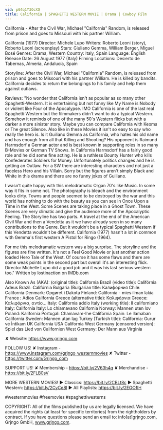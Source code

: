 ```yaml
---
vid: pG4q1Y3OcXQ
title: California | SPAGHETTI WESTERN MOVIE | Drama | Cowboy Film
---
```


California - After the Civil War, Michael "California" Random, is released from prison and goes to Missouri with his partner William.

California (1977)
Director: Michele Lupo
Writers: Roberto Leoni (story), Roberto Leoni (screenplay) 
Stars: Giuliano Gemma, William Berger, Miguel Bosé 
Genres: Drama, Western 
Country: Italy, Spain
Language: English
Release Date: 26 August 1977 (Italy)
Filming Locations: Desierto de Tabernas, Almería, Andalucía, Spain

Storyline: 
After the Civil War, Michael "California" Random, is released from prison and goes to Missouri with his partner William. He is killed by bandits. California decides to return the belongings to his family and help them against outlaws.

Reviews:
"No wonder that California isn't as popular as so many other Spaghetti-Western. It is entertaining but not funny like My Name is Nobody or violent like Four of the Apocalypse. IMO California is one of the last real Spaghetti Western but the filmmakers didn't want to do a typical Western. Somehow it reminds of one of the many 50's Western flicks but with a darker a more sinister story. Maybe you can compare California with Keoma or The great Silence. Also like in these Movies it isn't so easy to say who really the hero is. Is it Guiliano Gemma as California, who hates his old name and has enough from all that Killing and Shooting? His opponent is Raimund Harmsdorf a German actor and is best known in supporting roles in so many B-Movies or German TV Shows. In California Harmsdorf has a fairly good role and he did some fine acting. He is a ruthless Bounty Hunter who kills Confederates Soldiers for Money. Unfortunately politics changes and he is getting an Outlaw. For a SW there are interesting characters and not just a faceless Hero and his Villain. Sorry but the figures aren't simply Black and White in this drama and there are no funny jokes of Guiliano.

I wasn't quite happy with this melodramatic Organ 70's like Music. In some way it fits in some not. The photography is bleach and the environment looks dirty. Towns and people seemed to be destroyed by the war and this world has nothing to do with the beauty as you can see in Once Upon a Time in the West. Some Scenes are taking place in a Ghost Town. These Scenes are very climatic and give the audience more of the Apocalyptic Feeling. The Storyline has two parts. A travel at the end of the American Civil War and then a Vendetta as it we have already seen in so many contributions to the Genre. But it wouldn't be a typical Spaghetti Western if this Vendetta wouldn't be different. California (1977) hasn't a lot in common with Gemma's first western A Pistol for Ringo (1964).

For me this melodramatic western was a big surprise. The storyline and the figures are fine written. It's not a Feel Good Movie or just another action loaded Hero Tale of the West. Of course it has some flaws and there are some weak points in the second part but overall it's an interesting flick. Director Michelle Lupo did a good job and it was his last serious western too." Written by lostinaction on IMDb.com

Also Known As (AKA):
(original title): California
Brazil (video title): Califórnia Adeus
Brazil: Califórnia
Bulgaria (Bulgarian title: Калифорния
Chile: California
Denmark: Opgøret i Dakota
Finland: California - mies ilman lakia
France : Adios California
Greece (alternative title): Καλιφόρνια
Greece: Καλιφόρνια, αντίο...
Italy: California addio
Italy (working title): Il californiano
Italy: California
Italy: Lo chiamavano California
Norway: Mannen uten lov
Poland: Kalifornia
Portugal: Chamavam-lhe Califórnia
Spain: Le llamaban California
Sweden: Mannen utan lag
Turkey (Turkish title): California: Gurur ve İntikam
UK California
USA California
West Germany (censored version): Spiel das Lied von Californien
West Germany: Der Mann aus Virginia

✘ Website: https://www.grjngo.com

FOLLOW US!
✘ Instagram - https://www.instagram.com/grjngo_westernmovies
✘ Twitter - https://twitter.com/Grjngo_com

SUPPORT US!
✘ Membership - https://bit.ly/2V63h4q
✘ Merchandise - https://bit.ly/2FLB0sV

MORE WESTERN MOVIES! 
► Classics: https://bit.ly/2CBLt8c 
► Spaghetti Western: https://bit.ly/2CyCe8I 
► All Playlists: https://bit.ly/2EOOfIH 

#westernmovies #freemovies #spaghettiwesterns

COPYRIGHT: All of the films published by us are legally licensed. We have acquired the rights (at least for specific territories) from the rightholders by contract. If you have questions please send an email to: info[at]grjngo.com, Grjngo GmbH, www.grjngo.com.